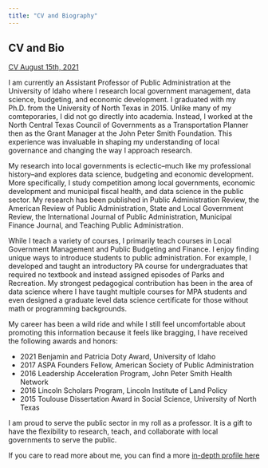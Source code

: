```yaml
---
title: "CV and Biography"
---
```

## CV and Bio

[CV August 15th, 2021](https://drive.google.com/file/d/1yIxK0g89FBT0oqC8ZvaDw_9B9XE3ddry/view?usp=sharing)

I am currently an Assistant Professor of Public Administration at the University of Idaho where I research local government management, data science, budgeting, and economic development. I graduated with my Ph.D. from the University of North Texas in 2015. Unlike many of my comteporaries, I did not go directly into academia. Instead, I worked at the North Central Texas Council of Governments as a Transportation Planner then as the Grant Manager at the John Peter Smith Foundation. This experience was invaluable in shaping my understanding of local governance and changing the way I approach research.

My research into local governments is eclectic--much like my professional history--and explores data science, budgeting and economic development. More specifically, I study competition among local governments, economic development and municipal fiscal health, and data science in the public sector. My research has been published in Public Administration Review, the American Review of Public Administration, State and Local Government Review, the International Journal of Public Administration, Municipal Finance Journal, and Teaching Public Administration. 

While I teach a variety of courses, I primarily teach courses in Local Government Management and Public Budgeting and Finance. I enjoy finding unique ways to introduce students to public administration. For example, I developed and taught an introductory PA course for undergraduates that required no textbook and instead assigned episodes of Parks and Recreation. My strongest pedagogical contribution has been in the area of data science where I have taught multiple courses for MPA students and even designed a graduate level data science certificate for those without math or programming backgrounds.

My career has been a wild ride and while I still feel uncomfortable about promoting this information because it feels like bragging, I have received the following awards and honors:

- 2021 Benjamin and Patricia Doty Award, University of Idaho
- 2017 ASPA Founders Fellow, American Society of Public Administration
- 2016 Leadership Acceleration Program, John Peter Smith Health Network
- 2016 Lincoln Scholars Program, Lincoln Institute of Land Policy
- 2015 Toulouse Dissertation Award in Social Science, University of North Texas

I am proud to serve the public sector in my roll as a professor. It is a gift to have the flexibility to research, teach, and collaborate with local governments to serve the public.

If you care to read more about me, you can find a more [in-depth profile here](https://www.uidaho.edu/class/politics-and-philosophy/news-and-events/overton)


